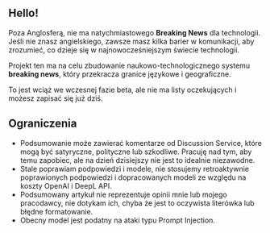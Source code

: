 
<CallToAction />

## Hello!

Poza Anglosferą, nie ma natychmiastowego **Breaking News** dla technologii.
Jeśli nie znasz angielskiego, zawsze masz kilka barier w komunikacji, aby zrozumieć, co dzieje się w najnowocześniejszym świecie technologii.


<Callout type="info" emoji="🗞">

Projekt ten ma na celu zbudowanie naukowo-technologicznego systemu **breaking news**, który przekracza granice językowe i geograficzne.

</Callout>

To jest wciąż we wczesnej fazie beta, ale nie ma listy oczekujących i możesz zapisać się już dziś.

## Ograniczenia

- Podsumowanie może zawierać komentarze od Discussion Service, które mogą być satyryczne, polityczne lub szkodliwe. Pracuję nad tym, aby temu zapobiec, ale na dzień dzisiejszy nie jest to idealnie niezawodne.
- Stale poprawiam podpowiedzi i modele, nie stosujemy retroaktywnie poprawionych podpowiedzi i dopracowanych modeli ze względu na koszty OpenAI i DeepL API.
- Podsumowany artykuł nie reprezentuje opinii mnie lub mojego pracodawcy, nie dotykam ich, chyba że jest to oczywista literówka lub błędne formatowanie.
- Obecny model jest podatny na ataki typu Prompt Injection.
